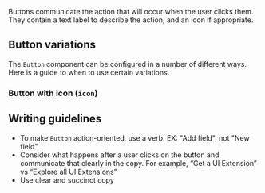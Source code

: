<!-- Must have otherwise mdx will treat this as a full page -->

Buttons communicate the action that will occur when the user clicks them. They contain a text label to describe the action, and an icon if appropriate.

## Button variations <a name="variations" />

The `Button` component can be configured in a number of different ways. Here is a guide to when to use certain variations.

### Button with icon (`icon`) <a name="button-with-icon" />

## Writing guidelines <a name="writing-guidelines" />

- To make `Button` action-oriented, use a verb. EX: "Add field", not "New field"
- Consider what happens after a user clicks on the button and communicate that clearly in the copy. For example, “Get a UI Extension” vs “Explore all UI Extensions”
- Use clear and succinct copy

<!-- Must have otherwise mdx will treat this as a full page -->